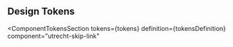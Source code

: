 <!-- @license CC0-1.0 -->


<Meta id="css-skip-link--design-tokens" title="CSS Component/Skip link/Design Tokens" />

## Design Tokens

<ComponentTokensSection
  tokens={tokens}
  definition={tokensDefinition}
  component="utrecht-skip-link"
></ComponentTokensSection>
